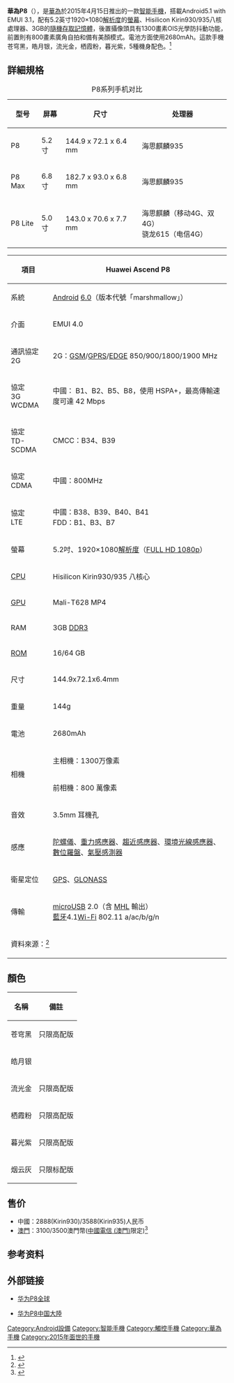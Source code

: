 {{Infobox mobile phone
| name         = 华为P8
| codename     =
| logo         = 
| logosize     = 
| image        =
| imagesize    = 
| alt          = 
| caption      = 
| brand        = 
| manufacturer = [[华为|华为]]
| slogan       = 
| series       = [[华为Ascend系列|华为Ascend系列]]
| modelnumber  = 
| networks     = 
| released     = {{Start date and age|2015|04}}
| available    = 
| discontinued = 
| unitssold    = 
| unitsshipped = 
| predecessor  = [[华为Ascend_P7|华为Ascend P7]]
| successor    = [[华为P9|华为P9]]
| related      = [[华为P8青春版|华为P8青春版]]、[[华为P8_Lite|华为P8 Lite]]、[[华为P8_Max|华为P8 Max]]
| type         = [[智能手機|智能手機]]
| form         = 
| size         = {{convert|144.9|mm|in|abbr=on}} 高度 <br /> {{convert|72.1|mm|in|abbr=on}} 寬度 <br /> {{convert|6.4|mm|in|abbr=on}} 厚度
| weight       = {{convert|144|g|oz|abbr=on}}
| os           = [[Android|Android]] 6.0（[[EMUI|EMUI]] 4.0）
| soc          = 麒麟930、麒麟935（[[海思半導體|海思半導體（華為）]]）
| cpu          = Quad-core 2 GHz [[Cortex-A53|Cortex-A53]] & quad-core 1.5 GHz Cortex-A53
| gpu          = Mali-T628 MP4
| memory       = 
| storage      = 
| memory_card  = 
| battery      = Non-removable [[Li-Po|Li-Po]] 2680 mAh battery
| input        = 
| display      = 5.2" 1080 x 1920 pixels IPS-NEO LCD capacitive multitouch display, 16M colors
| ext_display  = 
| rear_camera  = 13 MP, 4160 x 3120 pixels, RGBW, autofocus, optical image stabilization, dual-LED (dual tone) flash, 1080p@30fps video recording
| front_camera = 8 MP, 1080p
| sound        = 
| connectivity = 
| other        = 
| sar          = 
| hac          = 
| website      = {{URL|https://consumer.huawei.com/en/phones/p8/}}
| references   = 
}}

'''華為P8'''（{{lang-en|'''Huawei P8'''}}），是[[華為|華為]]於2015年4月15日推出的一款[[智能手機|智能手機]]，搭載Android5.1 with EMUI 3.1，配有5.2英寸1920×1080[[解析度|解析度]]的[[螢幕|螢幕]]、Hisilicon Kirin930/935八核處理器、3GB的[[隨機存取記憶體|隨機存取記憶體]]，後置攝像頭具有1300畫素OIS光學防抖動功能，前置則有800畫素廣角自拍和備有美顏模式。電池方面使用2680mAh。這款手機苍穹黑，皓月银，流光金，栖霞粉，暮光紫，5種機身配色。<ref>{{cite web|title=华为把新旗舰 P8、P8 Max 带回中国，同场加映 P8 青春版|url=http://cn.engadget.com/2015/04/22/huawei-p8-series-china/|accessdate=2015-08-31|archive-date=2015-08-20|archive-url=https://web.archive.org/web/20150820071834/http://cn.engadget.com/2015/04/22/huawei-p8-series-china/|dead-url=no}}</ref>

== 詳細規格 ==
{| class="wikitable"
|+P8系列手机对比
|-
! 型号 !! 屏幕 !! 尺寸!! 处理器
|-
|  P8  || 5.2寸 || 144.9 x 72.1 x 6.4 mm||海思麒麟935	
|-
| P8 Max|| 6.8寸 || 182.7 x 93.0 x 6.8 mm||海思麒麟935	
|-
| P8 Lite || 5.0寸 || 143.0 x 70.6 x 7.7 mm||海思麒麟（移动4G、双4G）<br>骁龙615（电信4G）
|}
{| class="wikitable" style="text-align:center;"
|-
! 項目!!
Huawei Ascend P8
|-
| 系統 || [[Android|Android]] [[Android歷史版本|6.0]]（版本代號「marshmallow」）
|-
| 介面 || EMUI 4.0
|-
| 通訊協定<br>2G || 2G：[[GSM|GSM]]/[[GPRS|GPRS]]/[[EDGE|EDGE]] 850/900/1800/1900 MHz
|-
| 協定<br>3G WCDMA || 中國： B1、B2、B5、B8，使用 HSPA+，最高傳輸速度可達 42 Mbps
|-
| 協定<br>TD-SCDMA || CMCC：B34、B39
|-
| 協定<br>CDMA ||中國：800MHz
|-
| 協定<br>LTE|| 中國：B38、B39、B40、B41<br>FDD：B1、B3、B7
|-
| 螢幕 || 5.2吋、1920×1080[[解析度|解析度]]（[[1080p|FULL HD 1080p]]）
|-
| [[CPU|CPU]] || Hisilicon Kirin930/935 八核心
|-
| [[GPU|GPU]] || Mali-T628 MP4
|-
| RAM || 3GB [[DDR3|DDR3]]
|-
| [[ROM|ROM]] || 16/64 GB
|-
| 尺寸 || 144.9x72.1x6.4mm
|-
| 重量 || 144g
|-
| 電池 || 2680mAh
|-
|rowspan=2 | 相機 || 主相機：1300万像素
|-
| 前相機：800 萬像素
|-
| 音效 || 3.5mm 耳機孔
|-
| 感應 || [[陀螺儀|陀螺儀]]、[[重力感應器|重力感應器]]、[[趨近感應器|趨近感應器]]、[[照度感測器|環境光線感應器]]、[[數位羅盤|數位羅盤]]、[[氣壓感測器|氣壓感測器]]
|-
| 衛星定位 || [[GPS|GPS]]、[[GLONASS|GLONASS]]
|-
| 傳輸 || [[microUSB|microUSB]] 2.0（含 [[MHL|MHL]] 輸出）<br />[[藍牙|藍牙]]4.1[[Wi-Fi|Wi-Fi]] 802.11 a/ac/b/g/n
|-
|colspan=2|資料來源：<ref>{{cite web|title=华为 HUAWEI P8 双卡双待 移动/联通双4G标配版 16GB存储（皓月银）|url=http://www.vmall.com/product/1983.html|access-date=2015-08-24|archive-url=https://web.archive.org/web/20150901050631/http://www.vmall.com/product/1983.html|archive-date=2015-09-01|dead-url=yes}}</ref>
|}

==顏色==
{| class="wikitable + sortable"
|-
!名稱!!備註
|-
|苍穹黑</font>||只限高配版
|-
|皓月银</font>||
|-
|流光金</font>||只限高配版
|-
|栖霞粉</font>||只限高配版
|-
|暮光紫</font>||只限高配版
|-
|烟云灰</font>||只限标配版
|}

==售价==
* 中國：2888(Kirin930)/3588(Kirin935)人民币
* [[澳門|澳門]]：3100/3500澳門幣([[中國電信_(澳門)|中國電信 (澳門)]]限定)<ref>{{cite web |title=HUAWEI  華為P8 標配版 |url=http://www.chinatelecom.com.mo/huawei/p8/ |deadurl=yes |archiveurl=https://web.archive.org/web/20150923202842/http://www.chinatelecom.com.mo/huawei/p8/ |archivedate=2015-09-23 |accessdate=2015-08-31 }}</ref>

==参考资料==
{{Reflist}}

==外部链接==
*{{en}}[https://consumer.huawei.com/en/phones/p8/ 华为P8全球]{{Wayback|url=https://consumer.huawei.com/en/phones/p8/ |date=20170808081332 }}
*{{zh-cn}}[https://consumer.huawei.com/cn/phones/p8/ 华为P8中国大陸]{{Wayback|url=https://consumer.huawei.com/cn/phones/p8/ |date=20180612143850 }}

{{S-start}}
{{Succession box
|title  = [[华为P系列|华为P系列]]机型 <br> 华为P8
|years  = 2015年
|before = [[华为Ascend_P7|华为Ascend P7]]
|after  =  [[华为P9|华为P9]]
}}
{{S-end}}

{{华为}}
[[Category:Android設備|Category:Android設備]]
[[Category:智能手機|Category:智能手機]]
[[Category:觸控手機|Category:觸控手機]]
[[Category:華為手機|Category:華為手機]]
[[Category:2015年面世的手機|Category:2015年面世的手機]]
